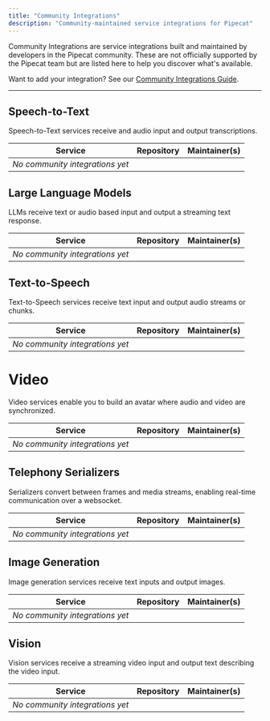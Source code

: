 ```yaml
---
title: "Community Integrations"
description: "Community-maintained service integrations for Pipecat"
---
```


Community Integrations are service integrations built and maintained by developers in the Pipecat community. These are not officially supported by the Pipecat team but are listed here to help you discover what's available.

Want to add your integration? See our [Community Integrations Guide](https://github.com/pipecat-ai/pipecat/blob/main/COMMUNITY_INTEGRATIONS.md).

---

## Speech-to-Text

Speech-to-Text services receive and audio input and output transcriptions.

| Service                         | Repository | Maintainer(s) |
| ------------------------------- | ---------- | ------------- |
| _No community integrations yet_ |            |               |

## Large Language Models

LLMs receive text or audio based input and output a streaming text response.

| Service                         | Repository | Maintainer(s) |
| ------------------------------- | ---------- | ------------- |
| _No community integrations yet_ |            |               |

## Text-to-Speech

Text-to-Speech services receive text input and output audio streams or chunks.

| Service                         | Repository | Maintainer(s) |
| ------------------------------- | ---------- | ------------- |
| _No community integrations yet_ |            |               |

# Video

Video services enable you to build an avatar where audio and video are synchronized.

| Service                         | Repository | Maintainer(s) |
| ------------------------------- | ---------- | ------------- |
| _No community integrations yet_ |            |               |

## Telephony Serializers

Serializers convert between frames and media streams, enabling real-time communication over a websocket.

| Service                         | Repository | Maintainer(s) |
| ------------------------------- | ---------- | ------------- |
| _No community integrations yet_ |            |               |

## Image Generation

Image generation services receive text inputs and output images.

| Service                         | Repository | Maintainer(s) |
| ------------------------------- | ---------- | ------------- |
| _No community integrations yet_ |            |               |

## Vision

Vision services receive a streaming video input and output text describing the video input.

| Service                         | Repository | Maintainer(s) |
| ------------------------------- | ---------- | ------------- |
| _No community integrations yet_ |            |               |
